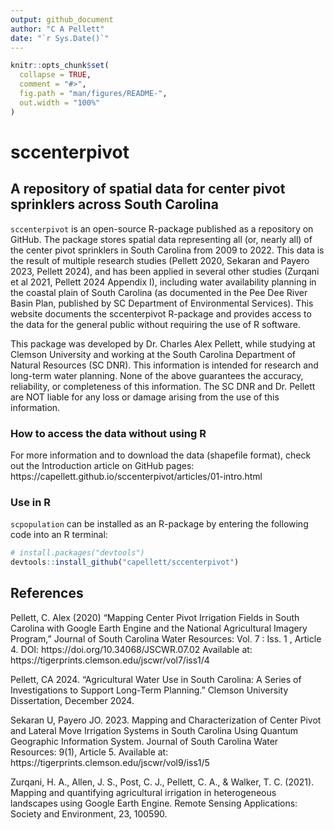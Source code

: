 ```yaml
---
output: github_document
author: "C A Pellett"
date: "`r Sys.Date()`"
---
```


<!-- README.md is generated from README.Rmd. Please edit that file -->

```r
knitr::opts_chunk$set(
  collapse = TRUE,
  comment = "#>",
  fig.path = "man/figures/README-",
  out.width = "100%"
)
```

# sccenterpivot

<!-- badges: start -->
<!-- badges: end -->

## A repository of spatial data for center pivot sprinklers across South Carolina

`sccenterpivot` is an open-source R-package published as a repository on GitHub. The package stores spatial data representing all (or, nearly all) of the center pivot sprinklers in South Carolina from 2009 to 2022. This data is the result of multiple research studies (Pellett 2020, Sekaran and Payero 2023, Pellett 2024), and has been applied in several other studies (Zurqani et al 2021, Pellett 2024 Appendix I), including water availability planning in the coastal plain of South Carolina (as documented in the Pee Dee River Basin Plan, published by SC Department of Environmental Services). This website documents the sccenterpivot R-package and provides access to the data for the general public without requiring the use of R software.

This package was developed by Dr. Charles Alex Pellett, while studying at Clemson University and working at the South Carolina Department of Natural Resources (SC DNR). This information is intended for research and long-term water planning. None of the above guarantees the accuracy, reliability, or completeness of this information. The SC DNR and Dr. Pellett are NOT liable for any loss or damage arising from the use of this information.

### How to access the data without using R

For more information and to download the data (shapefile format), check out the Introduction article on GitHub pages: 
https://capellett.github.io/sccenterpivot/articles/01-intro.html 

### Use in R

`scpopulation` can be installed as an R-package by entering the following code into an R terminal:

```r
# install.packages("devtools")
devtools::install_github("capellett/sccenterpivot")
```

## References

Pellett, C. Alex (2020) "Mapping Center Pivot Irrigation Fields in South Carolina with Google Earth Engine and the National Agricultural Imagery Program," Journal of South Carolina Water Resources: Vol. 7 : Iss. 1 , Article 4. DOI: https://doi.org/10.34068/JSCWR.07.02 Available at: https://tigerprints.clemson.edu/jscwr/vol7/iss1/4

Pellett, CA 2024. "Agricultural Water Use in South Carolina: A Series of Investigations to Support Long-Term Planning." Clemson University Dissertation, December 2024.

Sekaran U, Payero JO. 2023. Mapping and Characterization of Center Pivot and Lateral Move Irrigation Systems in South Carolina Using Quantum Geographic Information System. Journal of South Carolina Water Resources: 9(1), Article 5. Available at: https://tigerprints.clemson.edu/jscwr/vol9/iss1/5 

Zurqani, H. A., Allen, J. S., Post, C. J., Pellett, C. A., & Walker, T. C. (2021). Mapping and quantifying agricultural irrigation in heterogeneous landscapes using Google Earth Engine. Remote Sensing Applications: Society and Environment, 23, 100590.



